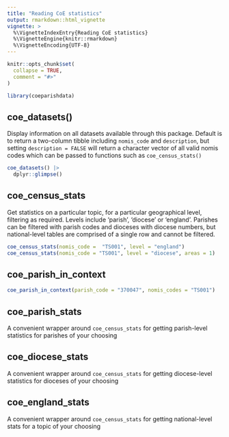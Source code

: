 ```yaml
---
title: "Reading CoE statistics"
output: rmarkdown::html_vignette
vignette: >
  %\VignetteIndexEntry{Reading CoE statistics}
  %\VignetteEngine{knitr::rmarkdown}
  %\VignetteEncoding{UTF-8}
---
```


```r
knitr::opts_chunk$set(
  collapse = TRUE,
  comment = "#>"
)
```

```r
library(coeparishdata)
```

<!-- WARNING - This vignette is generated by {fusen} from dev/flat_reading-coe-statistics.Rmd: do not edit by hand -->




## coe_datasets()

Display information on all datasets available through this package. Default is to return a two-column tibble including `nomis_code` and `description`, but setting `description = FALSE` will return a character vector of all valid nomis codes which can be passed to functions such as `coe_census_stats()` 

```r
coe_datasets() |>
  dplyr::glimpse()
```


## coe_census_stats

Get statistics on a particular topic, for a particular geographical level, filtering as required. Levels include 'parish', 'diocese' or 'england'. Parishes can be filtered with parish codes and dioceses with diocese numbers, but national-level tables are comprised of a single row and cannot be filtered.

```r
coe_census_stats(nomis_code =  "TS001", level = "england")
coe_census_stats(nomis_code = "TS001", level = "diocese", areas = 1)
```



## coe_parish_in_context

```r
coe_parish_in_context(parish_code = "370047", nomis_codes = "TS001")
```




## coe_parish_stats

A convenient wrapper around `coe_census_stats` for getting parish-level statistics for parishes of your choosing

## coe_diocese_stats

A convenient wrapper around `coe_census_stats` for getting diocese-level statistics for dioceses of your choosing


## coe_england_stats

A convenient wrapper around `coe_census_stats` for getting national-level stats for a topic of your choosing

